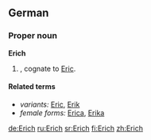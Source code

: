 ==German==

===Proper noun===
'''Erich'''

# {{given name|male|lang=de}}, cognate to [[Eric]].

====Related terms====
* ''variants:'' [[Eric]], [[Erik]]
* ''female forms:'' [[Erica]], [[Erika]]

[[de:Erich]]
[[ru:Erich]]
[[sr:Erich]]
[[fi:Erich]]
[[zh:Erich]]